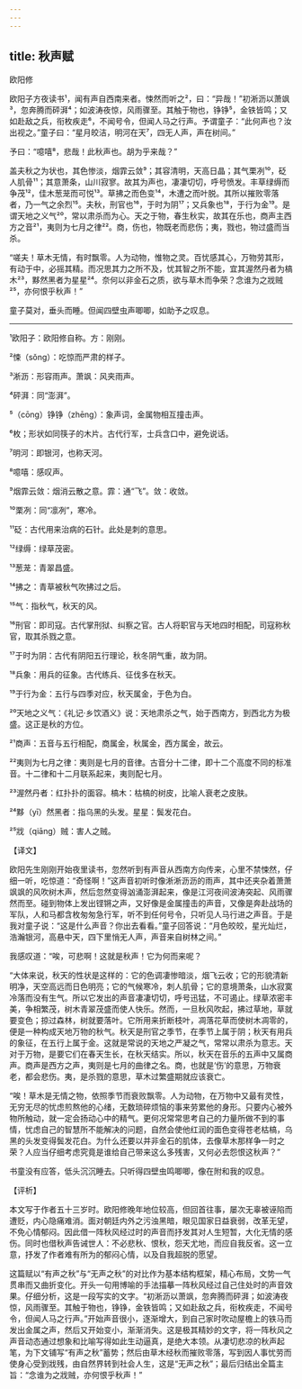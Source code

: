 ```yaml
---
---
---
```

title: 秋声赋
---




欧阳修

欧阳子方夜读书¹，闻有声自西南来者。悚然而听之²，曰：“异哉！”初淅沥以萧飒³，忽奔腾而砰湃⁴；如波涛夜惊，风雨骤至。其触于物也，铮铮⁵，金铁皆鸣；又如赴敌之兵，衔枚疾走⁶，不闻号令，但闻人马之行声。予谓童子：“此何声也？汝出视之。”童子曰：“星月皎洁，明河在天⁷，四无人声，声在树间。”

予曰：“噫嘻⁸，悲哉！此秋声也。胡为乎来哉？”

盖夫秋之为状也，其色惨淡，烟霏云敛⁹；其容清明，天高日晶；其气栗冽¹⁰，砭人肌骨¹¹；其意萧条，山川寂寥。故其为声也，凄凄切切，呼号愤发。丰草绿缛而争茂¹²，佳木葱茏而可悦¹³。草拂之而色变¹⁴，木遭之而叶脱。其所以摧败零落者，乃一气之余烈¹⁵。夫秋，刑官也¹⁶，于时为阴¹⁷；又兵象也¹⁸，于行为金¹⁹。是谓天地之义气²⁰，常以肃杀而为心。天之于物，春生秋实，故其在乐也，商声主西方之音²¹，夷则为七月之律²²。商，伤也，物既老而悲伤；夷，戮也，物过盛而当杀。

“嗟夫！草木无情，有时飘零。人为动物，惟物之灵。百忧感其心，万物劳其形，有动于中，必摇其精。而况思其力之所不及，忧其智之所不能，宜其渥然丹者为槁木²³，黟然黑者为星星²⁴。奈何以非金石之质，欲与草木而争荣？念谁为之戕贼²⁵，亦何恨乎秋声！”

童子莫对，垂头而睡。但闻四壁虫声唧唧，如助予之叹息。



***



¹欧阳子：欧阳修自称。方：刚刚。

²悚（sǒng）：吃惊而严肃的样子。

³淅沥：形容雨声。萧飒：风夹雨声。

⁴砰湃：同“澎湃”。

⁵（cōng）铮铮（zhēng）：象声词，金属物相互撞击声。

⁶枚；形状如同筷子的木片。古代行军，士兵含口中，避免说话。

⁷明河：即银河，也称天河。

⁸噫嘻：感叹声。

⁹烟霏云敛：烟消云散之意。霏：通“飞”。敛：收敛。

¹⁰栗冽：同“凛冽”，寒冷。

¹¹砭：古代用来治病的石针。此处是刺的意思。

¹²绿缛：绿草茂密。

¹³葱茏：青翠昌盛。

¹⁴拂之：青草被秋气吹拂过之后。

¹⁵气：指秋气，秋天的风。

¹⁶刑官：即司寇。古代掌刑狱、纠察之官。古人将职官与天地四时相配，司寇称秋官，取其杀戮之意。

¹⁷于时为阴：古代有阴阳五行理论，秋冬阴气重，故为阴。

¹⁸兵象：用兵的征象。古代练兵、征伐多在秋天。

¹⁹于行为金：五行与四季对应，秋天属金，于色为白。

²⁰天地之义气：《礼记·乡饮酒义》说：天地肃杀之气，始于西南方，到西北方为极盛。这正是秋的方位。

²¹商声：五音与五行相配，商属金，秋属金，西方属金，故云。

²²夷则为七月之律：夷则是七月的音律。古音分十二律，即十二个高度不同的标准音。十二律和十二月联系起来，夷则配七月。

²³渥然丹者：红扑扑的面容。槁木：枯槁的树皮，比喻人衰老之皮肤。

²⁴黟（yī）然黑者：指乌黑的头发。星星：鬓发花白。

²⁵戕（qiāng）贼：害人之贼。

【译文】

欧阳先生刚刚开始夜里读书，忽然听到有声音从西南方向传来，心里不禁悚然，仔细一听，吃惊道：“奇怪啊！”这声音初听时像淅淅沥沥的雨声，其中还夹杂着萧萧飒飒的风吹树木声，然后忽然变得汹涌澎湃起来，像是江河夜间波涛突起、风雨骤然而至。碰到物体上发出铿锵之声，又好像是金属撞击的声音，又像是奔赴战场的军队，人和马都含枚匆匆急行军，听不到任何号令，只听见人马行进之声音。于是我对童子说：“这是什么声音？你出去看看。”童子回答说：“月色皎皎，星光灿烂，浩瀚银河，高悬中天，四下里悄无人声，声音来自树林之间。”

我感叹道：“唉，可悲啊！这就是秋声！它为何而来呢？

“大体来说，秋天的性状是这样的：它的色调凄惨暗淡，烟飞云收；它的形貌清新明净，天空高远而日色明亮；它的气候寒冷，刺人肌骨；它的意境萧条，山水寂寞冷落而没有生气。所以它发出的声音凄凄切切，呼号迅猛，不可遏止。绿草浓密丰美，争相繁茂，树木青翠茂盛而使人快乐。然而，一旦秋风吹起，拂过草地，草就要变色；掠过森林，树就要落叶。它所用来折断枝叶，凋落花草而使树木凋零的，便是一种构成天地万物的秋气。秋天是刑官之季节，在季节上属于阴；秋天有用兵的象征，在五行上属于金。这就是常说的天地之严凝之气，常常以肃杀为意志。天对于万物，是要它们在春天生长，在秋天结实。所以，秋天在音乐的五声中又属商声。商声是西方之声，夷则是七月的曲律之名。商，也就是‘伤’的意思，万物衰老，都会悲伤。夷，是杀戮的意思，草木过繁盛期就应该衰亡。

“唉！草木是无情之物，依照季节而衰败飘零。人为动物，在万物中又最有灵性，无穷无尽的忧虑煎熬他的心绪，无数琐碎烦恼的事来劳累他的身形。只要内心被外物所触动，就一定会扬动心中的精气。更何况常常思考自己的力量所做不到的事情，忧虑自己的智慧所不能解决的问题，自然会使他红润的面色变得苍老枯槁，乌黑的头发变得鬓发花白。为什么还要以并非金石的肌体，去像草木那样争一时之荣？人应当仔细考虑究竟是谁给自己带来这么多残害，又何必去怨恨这秋声？”

书童没有应答，低头沉沉睡去。只听得四壁虫鸣唧唧，像在附和我的叹息。

【评析】

本文写于作者五十三岁时。欧阳修晚年地位较高，但回首往事，屡次无辜被诬陷而遭贬，内心隐痛难消。面对朝廷内外之污浊黑暗，眼见国家日益衰弱，改革无望，不免心情郁闷。因此借一阵秋风经过时的声音而抒发其对人生短暂，大化无情的感伤。同时也借秋声告诫世人：不必悲秋、恨秋，怨天尤地，而应自我反省。这一立意，抒发了作者难有所为的郁闷心情，以及自我超脱的愿望。

这篇赋以“有声之秋”与“无声之秋”的对比作为基本结构框架，精心布局，文势一气贯串而又曲折变化。开头一句用博喻的手法描摹一阵秋风经过自己住处时的声音效果。仔细分析，这是一段写实的文字。“初淅沥以萧飒，忽奔腾而砰湃；如波涛夜惊，风雨骤至。其触于物也，铮铮，金铁皆鸣；又如赴敌之兵，衔枚疾走，不闻号令，但闻人马之行声。”开始声音很小，逐渐增大，到自己家时吹动屋檐上的铁马而发出金属之声，然后又开始变小，渐渐消失。这是极其精妙的文字，将一阵秋风之声音动态通过想象和比喻写得如此生动逼真，是绝大本领。从凄切悲凉的秋声起笔，为下文铺写“有声之秋”蓄势；然后由草木经秋而摧败零落，写到因人事忧劳而使身心受到戕残，由自然界转到社会人生，这是“无声之秋”；最后归结出全篇主旨：“念谁为之戕贼，亦何恨乎秋声！”